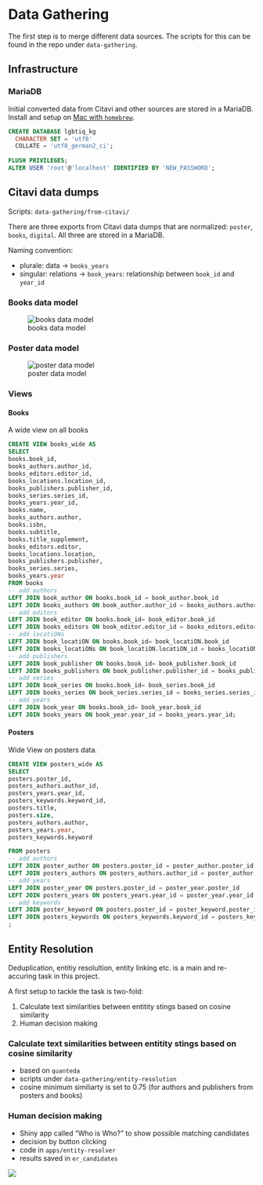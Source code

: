 # Data Gathering

The first step is to merge different data sources. 
The scripts for this can be found in the repo under `data-gathering`.


## Infrastructure

### MariaDB

Initial converted data from Citavi and other sources are stored in a MariaDB.
Install and setup on [Mac with `homebrew`](https://mariadb.com/kb/en/installing-mariadb-on-macos-using-homebrew/).

```sql
CREATE DATABASE lgbtiq_kg 
  CHARACTER SET = 'utf8'
  COLLATE = 'utf8_german2_ci';
  
FLUSH PRIVILEGES;
ALTER USER 'root'@'localhost' IDENTIFIED BY 'NEW_PASSWORD';
```

## Citavi data dumps

Scripts: `data-gathering/from-citavi/`

There are three exports from Citavi data dumps that are normalized: `poster`, `books`, `digital`. 
All three are stored in a MariaDB.

Naming convention: 

* plurale: data -> `books_years`
* singular: relations -> `book_years`: relationship between `book_id` and `year_id`

### Books data model
![books data model](img/dm-books.png)

### Poster data model
![poster data model](img/dm-posters.png)

### Views

#### Books

A wide view on all books

```sql
CREATE VIEW books_wide AS
SELECT 
books.book_id, 
books_authors.author_id,
books_editors.editor_id,
books_locations.location_id,
books_publishers.publisher_id,
books_series.series_id,
books_years.year_id,
books.name, 
books_authors.author,
books.isbn,
books.subtitle, 
books.title_supplement,
books_editors.editor,
books_locations.location,
books_publishers.publisher,
books_series.series,
books_years.year
FROM books
-- add authors
LEFT JOIN book_author ON books.book_id = book_author.book_id
LEFT JOIN books_authors ON book_author.author_id = books_authors.author_id
-- add editors
LEFT JOIN book_editor ON books.book_id= book_editor.book_id
LEFT JOIN books_editors ON book_editor.editor_id = books_editors.editor_id
-- add locatiONs
LEFT JOIN book_locatiON ON books.book_id= book_locatiON.book_id
LEFT JOIN books_locatiONs ON book_locatiON.locatiON_id = books_locatiONs.locatiON_id
-- add publishers
LEFT JOIN book_publisher ON books.book_id= book_publisher.book_id
LEFT JOIN books_publishers ON book_publisher.publisher_id = books_publishers.publisher_id
-- add series
LEFT JOIN book_series ON books.book_id= book_series.book_id
LEFT JOIN books_series ON book_series.series_id = books_series.series_id
-- add years
LEFT JOIN book_year ON books.book_id= book_year.book_id
LEFT JOIN books_years ON book_year.year_id = books_years.year_id;
```
#### Posters

Wide View on posters data.

```sql
CREATE VIEW posters_wide AS
SELECT 
posters.poster_id,
posters_authors.author_id,
posters_years.year_id,
posters_keywords.keyword_id,
posters.title,
posters.size,
posters_authors.author,
posters_years.year,
posters_keywords.keyword

FROM posters
-- add authors
LEFT JOIN poster_author ON posters.poster_id = poster_author.poster_id
LEFT JOIN posters_authors ON posters_authors.author_id = poster_author.author_id
-- add years
LEFT JOIN poster_year ON posters.poster_id = poster_year.poster_id
LEFT JOIN posters_years ON posters_years.year_id = poster_year.year_id
-- add keywords
LEFT JOIN poster_keyword ON posters.poster_id = poster_keyword.poster_id
LEFT JOIN posters_keywords ON posters_keywords.keyword_id = posters_keywords.keyword_id
;
```

## Entity Resolution

Deduplication, entitiy resolultion, entity linking etc. is a main and re-accuring task in this project. 

A first setup to tackle the task is two-fold: 

1. Calculate text similarities between entitity stings based on cosine similarity
2. Human decision making

### Calculate text similarities between entitity stings based on cosine similarity

* based on `quanteda`
* scripts under `data-gathering/entity-resolution`
* cosine minimum similiarty is set to 0.75 (for authors and publishers from posters and books)

### Human decision making

* Shiny app called "Who is Who?" to show possible matching candidates
* decision by button clicking
* code in `apps/entity-resolver`
* results saved in `er_candidates`

![](img/who-is-who-ex.png)